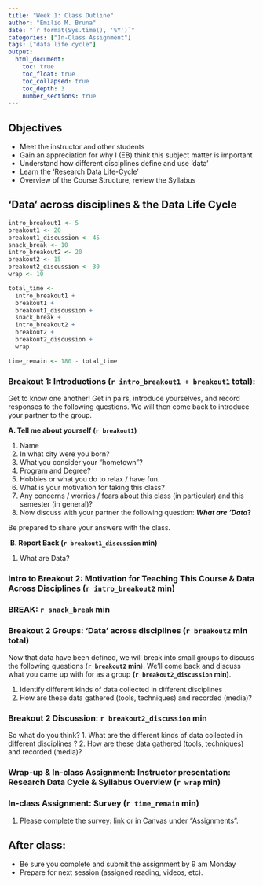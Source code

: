 ```yaml
---
title: "Week 1: Class Outline" 
author: "Emilio M. Bruna"
date: "`r format(Sys.time(), '%Y')`"
categories: ["In-Class Assignment"]
tags: ["data life cycle"]
output: 
  html_document:
    toc: true
    toc_float: true
    toc_collapsed: true
    toc_depth: 3
    number_sections: true
---
```


## Objectives

* Meet the instructor and other students
* Gain an appreciation for why I (EB) think this subject matter is important
* Understand how different disciplines define and use 'data'
* Learn the 'Research Data Life-Cycle'
* Overview of the Course Structure, review the Syllabus

## ‘Data’ across disciplines & the Data Life Cycle  

```r
intro_breakout1 <- 5
breakout1 <- 20
breakout1_discussion <- 45
snack_break <- 10
intro_breakout2 <- 20
breakout2 <- 15
breakout2_discussion <- 30
wrap <- 10

total_time <- 
  intro_breakout1 + 
  breakout1 + 
  breakout1_discussion + 
  snack_break + 
  intro_breakout2 + 
  breakout2 +
  breakout2_discussion + 
  wrap

time_remain <- 180 - total_time
```


### **Breakout 1: Introductions (`r intro_breakout1 + breakout1` total): ** 
Get to know one another! Get in pairs, introduce yourselves, and record responses to the following questions. We will then come back to introduce your partner to the group.

**A. Tell me about yourself (`r breakout1`)**  

   1. Name
   2. In what city were you born?
   3. What you consider your “hometown”?
   4. Program and Degree?
   <!-- 5. Emoji your thesis   --> 
   6. Hobbies or what you do to relax / have fun.
   7. What is your motivation for taking this class?
   8. Any concerns / worries / fears about this class (in particular) and this semester (in general)?
   9. Now discuss with your partner the following question: **_What are 'Data_?** 
   
   Be prepared to share your answers with the class.

  &nbsp;**B. Report Back (`r breakout1_discussion` min)**

1. What are Data?

### **Intro to Breakout 2: Motivation for Teaching This Course & Data Across Disciplines (`r intro_breakout2` min)**


### **BREAK: `r snack_break` min **

### **Breakout 2 Groups: 'Data' across disciplines ** (`r breakout2` min total)

Now that data have been defined, we will break into small groups to discuss the following questions (**`r breakout2` min**). We'll come back and discuss what you came up with for as a group **(`r breakout2_discussion` min)**.

1. Identify different kinds of data collected in different disciplines 
2. How are these data gathered (tools, techniques) and recorded (media)? 

### **Breakout 2 Discussion: `r breakout2_discussion` min **

So what do you think? 
1. What are the different kinds of data collected in different disciplines ?
2. How are these data gathered (tools, techniques) and recorded (media)? 

### **Wrap-up & In-class Assignment: Instructor presentation: Research Data Cycle & Syllabus Overview (`r wrap` min)**

### **In-class Assignment: Survey (`r time_remain` min**)

  1. Please complete the survey: [link](https://forms.gle/vRQA9zu84Gf4xU2M9) or in Canvas under "Assignments".

## After class: 

* Be sure you complete and submit the assignment by 9 am Monday
* Prepare for next session (assigned reading, videos, etc).

